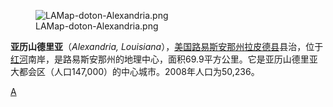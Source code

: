 [[File:LAMap-doton-Alexandria.png|right]]

'''亚历山德里亚'''（''Alexandria, Louisiana''），[[美国|美国]][[路易斯安那州|路易斯安那州]][[拉皮德县_(路易斯安那州)|拉皮德县]]县治，位于[[红河_(密西西比河)|红河]]南岸，是路易斯安那州的地理中心，面积69.9平方公里。它是亚历山德里亚大都会区（人口147,000）的中心城市。2008年人口为50,236。


{{路易斯安那州}}

{{Authority control}}
[[Category:路易斯安那州城市|A]]